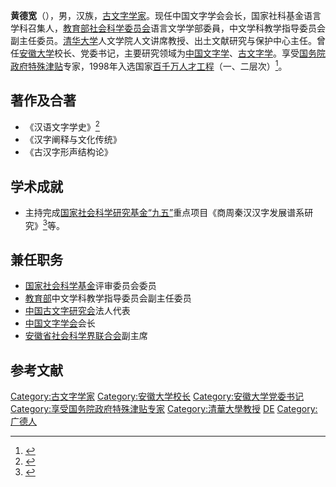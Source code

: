 {{Infobox_Person
| name = 黄德宽
|image= 
|box_width= 
|occupation= 
| period = 
|birth_name=
| other_names =
| Sex =男
|birth_date= 1954年
|birth_place= [[安徽省|安徽省]][[广德县|广德县]]
|death_date= 
|death_place= 
| nationality ={{PRC}}
| residence =
| party =
| religion =
| spouse = 
| relatives = 
|education= 
| past = 
| work =
|awards=
}}
'''黄德宽'''（{{bd|1954年||||H黃}}），男，汉族，[[古文字学家|古文字学家]]。现任中国文字学会会长，国家社科基金语言学科召集人，[[教育部社会科学委员会|教育部社会科学委员会]]语言文学学部委員，中文学科教学指导委员会副主任委员。[[清华大学|清华大学]]人文学院人文讲席教授、出土文献研究与保护中心主任。曾任[[安徽大学|安徽大学]]校长、党委书记，主要研究领域为[[中国|中国]][[文字学|文字学]]、[[古文字学|古文字学]]。享受[[国务院政府特殊津贴|国务院政府特殊津贴]]专家，1998年入选国家[[百千万人才工程|百千万人才工程]]（一、二层次）<ref>{{cite web|url=http://www1.ahu.edu.cn/zwx/xueke_js/hanyu_ywzx.htm|title=安徽大学汉语言文字学国家重点学科简介|accessdate=2009年2月10日}}{{Dead link|date=2019年5月 |bot=InternetArchiveBot |fix-attempted=yes }}</ref>。

==著作及合著==
* 《汉语文字学史》<ref>{{cite web|url=http://www.bookschina.com/1732219.htm|title=中国图书网关于汉语文字学史(增订本)的图书信息
|accessdate=2009年2月10日}}</ref>
* 《汉字阐释与文化传统》
* 《古汉字形声结构论》
==学术成就==
* 主持完成[[国家社会科学研究基金|国家社会科学研究基金]][[“九五”|“九五”]]重点项目《商周秦汉汉字发展谱系研究》<ref>{{cite web|url=http://culture.people.com.cn/GB/6571218.html|title=人民网“商周秦汉汉字发展沿革谱系研究”完成|accessdate=2009年2月10日}}</ref>等。
==兼任职务==
* [[国家社会科学基金|国家社会科学基金]]评审委员会委员
* [[中华人民共和国教育部|教育部]]中文学科教学指导委员会副主任委员
* [[中国古文字研究会|中国古文字研究会]]法人代表
* [[中国文字学会|中国文字学会]]会长
* [[安徽省社会科学界联合会|安徽省社会科学界联合会]]副主席

==参考文献==
<div class="references-small">
<references />
</div>

{{start box}}
{{succession box|[[杜宜瑾|杜宜瑾]]|[[程桦|程桦]]|[[安徽大学|安徽大学]]校长|2000年－2010年}}
{{end box}}

{{Authority control}}
{{DEFAULTSORT:H}}
[[Category:古文字学家|Category:古文字学家]]
[[Category:安徽大学校长|Category:安徽大学校长]]
[[Category:安徽大学党委书记|Category:安徽大学党委书记]]
[[Category:享受国务院政府特殊津贴专家|Category:享受国务院政府特殊津贴专家]]
[[Category:清華大學教授|Category:清華大學教授]]
[[Category:黄姓|DE]]
[[Category:广德人|Category:广德人]]